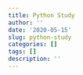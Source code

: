 ```yaml
---
title: Python Study
author: ''
date: '2020-05-15'
slug: python-study
categories: []
tags: []
description: ''
---
```

